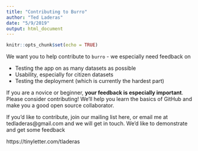```yaml
---
title: "Contributing to Burro"
author: "Ted Laderas"
date: "5/9/2019"
output: html_document
---
```


```r
knitr::opts_chunk$set(echo = TRUE)
```

We want you to help contribute to `burro` - we especially need feedback on 

- Testing the app on as many datasets as possible
- Usability, especially for citizen datasets
- Testing the deployment (which is currently the hardest part)

If you are a novice or beginner, **your feedback is especially important**. Please consider contributing! We'll help you learn the basics of GitHub and make you a good open source collaborator.

If you'd like to contribute, join our mailing list here, or email me at tedladeras@gmail.com and we will get in touch. We'd like to demonstrate and get some feedback 

https://tinyletter.com/tladeras